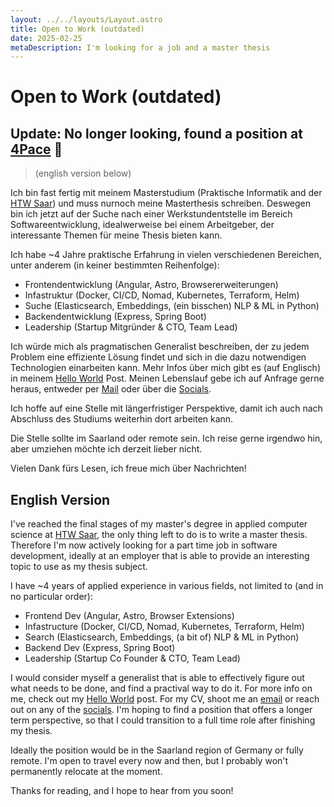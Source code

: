 ```yaml
---
layout: ../../layouts/Layout.astro
title: Open to Work (outdated)
date: 2025-02-25
metaDescription: I'm looking for a job and a master thesis
---
```

# Open to Work (outdated)

## Update: No longer looking, found a position at [4Pace](https://4pace.com/) 🎉

> (english version below)

Ich bin fast fertig mit meinem Masterstudium (Praktische Informatik and der [HTW Saar](https://htwsaar.de)) und muss nurnoch meine Masterthesis schreiben.
Deswegen bin ich jetzt auf der Suche nach einer Werkstundentstelle im Bereich Softwareentwicklung, idealwerweise bei einem Arbeitgeber, der interessante Themen für meine Thesis bieten kann.

Ich habe ~4 Jahre praktische Erfahrung in vielen verschiedenen Bereichen, unter anderem (in keiner bestimmten Reihenfolge):
- Frontendentwicklung (Angular, Astro, Browsererweiterungen)
- Infastruktur (Docker, CI/CD, Nomad, Kubernetes, Terraform, Helm)
- Suche (Elasticsearch, Embeddings, (ein bisschen) NLP & ML in Python)
- Backendentwicklung (Express, Spring Boot)
- Leadership (Startup Mitgründer & CTO, Team Lead)

Ich würde mich als pragmatischen Generalist beschreiben, der zu jedem Problem eine effiziente Lösung findet und sich in die dazu notwendigen Technologien einarbeiten kann. Mehr Infos über mich gibt es (auf Englisch) in meinem [Hello World](/logs/hello-world/) Post. Meinen Lebenslauf gebe ich auf Anfrage gerne heraus, entweder per [Mail](mailto:phil@nynp.dev) oder über die [Socials](/socials/).

Ich hoffe auf eine Stelle mit längerfristiger Perspektive, damit ich auch nach Abschluss des Studiums weiterhin dort arbeiten kann.

Die Stelle sollte im Saarland oder remote sein. Ich reise gerne irgendwo hin, aber umziehen möchte ich derzeit lieber nicht.

Vielen Dank fürs Lesen, ich freue mich über Nachrichten!

## English Version
I've reached the final stages of my master's degree in applied computer science at [HTW Saar](https://htwsaar.de), the only thing left to do is to write a master thesis.
Therefore I'm now actively looking for a part time job in software development, ideally at an employer that is able to provide an interesting topic to use as my thesis subject.

I have ~4 years of applied experience in various fields, not limited to (and in no particular order):
- Frontend Dev (Angular, Astro, Browser Extensions)
- Infastructure (Docker, CI/CD, Nomad, Kubernetes, Terraform, Helm)
- Search (Elasticsearch, Embeddings, (a bit of) NLP & ML in Python)
- Backend Dev (Express, Spring Boot)
- Leadership (Startup Co Founder & CTO, Team Lead)

I would consider myself a generalist that is able to effectively figure out what needs to be done, and find a practival way to do it. For more info on me, check out my [Hello World](/logs/hello-world/) post. For my CV, shoot me an [email](mailto:phil@nynp.dev) or reach out on any of the [socials](/socials/).
I'm hoping to find a position that offers a longer term perspective, so that I could transition to a full time role after finishing my thesis.

Ideally the position would be in the Saarland region of Germany or fully remote. I'm open to travel every now and then, but I probably won't permanently relocate at the moment.

Thanks for reading, and I hope to hear from you soon!